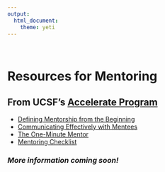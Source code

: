 ```yaml
---
output: 
  html_document:
    theme: yeti
---
```


<br>


# **Resources for Mentoring**

## From UCSF's [Accelerate Program](accelerate.ucsf.edu)
* [Defining Mentorship from the Beginning](https://accelerate.ucsf.edu/training/mdp-seminar1)
* [Communicating Effectively with Mentees](https://accelerate.ucsf.edu/training/mdp-seminar3)
* [The One-Minute Mentor](https://accelerate.ucsf.edu/training/mdp-seminar1-one-minute-mentor)
* [Mentoring Checklist](https://accelerate.ucsf.edu/training/mdp-seminar1-mentoring-checklist)


### *More information coming soon!*